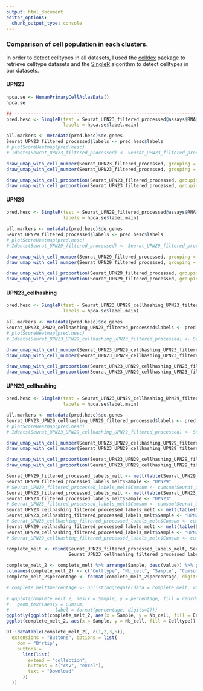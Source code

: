 ```yaml
---
output: html_document
editor_options: 
  chunk_output_type: console
---
```

### Comparison of cell population in each clusters.

In order to detect celltypes in all datasets, I used the [celldex](http://bioconductor.org/packages/release/data/experiment/html/celldex.html) package to retrieve celltype datasets and the [SingleR](https://bioconductor.org/packages/release/bioc/html/SingleR.html) algorithm to detect celltypes in our datasets.

#### UPN23

```r
hpca.se <- HumanPrimaryCellAtlasData()
hpca.se

## -----------------------------------------------------------------------------
pred.hesc <- SingleR(test = Seurat_UPN23_filtered_processed@assays$RNA@data, ref = hpca.se, assay.type.test=1,
                     labels = hpca.se$label.main)

all.markers <- metadata(pred.hesc)$de.genes
Seurat_UPN23_filtered_processed$labels <- pred.hesc$labels
# plotScoreHeatmap(pred.hesc)
# Idents(Seurat_UPN23_filtered_processed) <- Seurat_UPN23_filtered_processed$labels

draw_umap_with_cell_number(Seurat_UPN23_filtered_processed, grouping = "labels", do_labels = T)
draw_umap_with_cell_number(Seurat_UPN23_filtered_processed, grouping = "labels", do_labels = F)

draw_umap_with_cell_proportion(Seurat_UPN23_filtered_processed, grouping = "labels", do_labels = T)
draw_umap_with_cell_proportion(Seurat_UPN23_filtered_processed, grouping = "labels", do_labels = F)
```

#### UPN29

```r
pred.hesc <- SingleR(test = Seurat_UPN29_filtered_processed@assays$RNA@data, ref = hpca.se, assay.type.test=1,
                     labels = hpca.se$label.main)

all.markers <- metadata(pred.hesc)$de.genes
Seurat_UPN29_filtered_processed$labels <- pred.hesc$labels
# plotScoreHeatmap(pred.hesc)
# Idents(Seurat_UPN29_filtered_processed) <- Seurat_UPN29_filtered_processed$labels

draw_umap_with_cell_number(Seurat_UPN29_filtered_processed, grouping = "labels", do_labels = T)
draw_umap_with_cell_number(Seurat_UPN29_filtered_processed, grouping = "labels", do_labels = F)

draw_umap_with_cell_proportion(Seurat_UPN29_filtered_processed, grouping = "labels", do_labels = T)
draw_umap_with_cell_proportion(Seurat_UPN29_filtered_processed, grouping = "labels", do_labels = F)
```

#### UPN23_cellhashing

```r
pred.hesc <- SingleR(test = Seurat_UPN23_UPN29_cellhashing_UPN23_filtered_processed@assays$RNA@data, ref = hpca.se, assay.type.test=1,
                     labels = hpca.se$label.main)

all.markers <- metadata(pred.hesc)$de.genes
Seurat_UPN23_UPN29_cellhashing_UPN23_filtered_processed$labels <- pred.hesc$labels
# plotScoreHeatmap(pred.hesc)
# Idents(Seurat_UPN23_UPN29_cellhashing_UPN23_filtered_processed) <- Seurat_UPN23_UPN29_cellhashing_UPN23_filtered_processed$labels

draw_umap_with_cell_number(Seurat_UPN23_UPN29_cellhashing_UPN23_filtered_processed, grouping = "labels", do_labels = T)
draw_umap_with_cell_number(Seurat_UPN23_UPN29_cellhashing_UPN23_filtered_processed, grouping = "labels", do_labels = F)

draw_umap_with_cell_proportion(Seurat_UPN23_UPN29_cellhashing_UPN23_filtered_processed, grouping = "labels", do_labels = T)
draw_umap_with_cell_proportion(Seurat_UPN23_UPN29_cellhashing_UPN23_filtered_processed, grouping = "labels", do_labels = F)
```

#### UPN29_cellhashing

```r
pred.hesc <- SingleR(test = Seurat_UPN23_UPN29_cellhashing_UPN29_filtered_processed@assays$RNA@data, ref = hpca.se, assay.type.test=1,
                     labels = hpca.se$label.main)

all.markers <- metadata(pred.hesc)$de.genes
Seurat_UPN23_UPN29_cellhashing_UPN29_filtered_processed$labels <- pred.hesc$labels
# plotScoreHeatmap(pred.hesc)
# Idents(Seurat_UPN23_UPN29_cellhashing_UPN29_filtered_processed) <- Seurat_UPN23_UPN29_cellhashing_UPN29_filtered_processed$labels

draw_umap_with_cell_number(Seurat_UPN23_UPN29_cellhashing_UPN29_filtered_processed, grouping = "labels", do_labels = T)
draw_umap_with_cell_number(Seurat_UPN23_UPN29_cellhashing_UPN29_filtered_processed, grouping = "labels", do_labels = F)

draw_umap_with_cell_proportion(Seurat_UPN23_UPN29_cellhashing_UPN29_filtered_processed, grouping = "labels", do_labels = T)
draw_umap_with_cell_proportion(Seurat_UPN23_UPN29_cellhashing_UPN29_filtered_processed, grouping = "labels", do_labels = F)
```



```r
Seurat_UPN29_filtered_processed_labels_melt <- melt(table(Seurat_UPN29_filtered_processed$labels))
Seurat_UPN29_filtered_processed_labels_melt$Sample <- "UPN29"
# Seurat_UPN29_filtered_processed_labels_melt$Cumsum <- cumsum(Seurat_UPN29_filtered_processed_labels_melt$value)
Seurat_UPN23_filtered_processed_labels_melt <- melt(table(Seurat_UPN23_filtered_processed$labels))
Seurat_UPN23_filtered_processed_labels_melt$Sample <- "UPN23"
# Seurat_UPN23_filtered_processed_labels_melt$Cumsum <- cumsum(Seurat_UPN23_filtered_processed_labels_melt$value)
Seurat_UPN23_cellhashing_filtered_processed_labels_melt <- melt(table(Seurat_UPN23_UPN29_cellhashing_UPN23_filtered_processed$labels))
Seurat_UPN23_cellhashing_filtered_processed_labels_melt$Sample <- "UPN23_cellhashing"
# Seurat_UPN23_cellhashing_filtered_processed_labels_melt$Cumsum <- cumsum(Seurat_UPN23_cellhashing_filtered_processed_labels_melt$value)
Seurat_UPN29_cellhashing_filtered_processed_labels_melt <- melt(table(Seurat_UPN23_UPN29_cellhashing_UPN29_filtered_processed$labels))
Seurat_UPN29_cellhashing_filtered_processed_labels_melt$Sample <- "UPN29_cellahshing"
# Seurat_UPN29_cellhashing_filtered_processed_labels_melt$Cumsum <- cumsum(Seurat_UPN29_cellhashing_filtered_processed_labels_melt$value)

complete_melt <- rbind(Seurat_UPN23_filtered_processed_labels_melt, Seurat_UPN29_filtered_processed_labels_melt, 
                       Seurat_UPN23_cellhashing_filtered_processed_labels_melt, Seurat_UPN29_cellhashing_filtered_processed_labels_melt)

complete_melt_2 <- complete_melt %>% arrange(Sample, desc(value)) %>% group_by(Sample) %>% mutate(Cumsum = cumsum(value/sum(value)), percentage = value/sum(value))
colnames(complete_melt_2) <- c("Celltype", "Nb_cell", "Sample", "Cumsum", "percentage")
complete_melt_2$percentage <- format(complete_melt_2$percentage, digits = 3)

# complete_melt$percentage <- unlist(aggregate(data = complete_melt, value ~ Sample, function(x){x/sum(x)})$value)

# ggplot(complete_melt_2, aes(x = Sample, y = percentage, fill = reorder(Var1, -Cumsum))) + geom_bar(stat = "identity", position = "fill") +
#   geom_text(aes(y = Cumsum,
#                 label = format(percentage, digits=2)))
ggplotly(ggplot(complete_melt_2, aes(x = Sample, y = Nb_cell, fill = Celltype)) + geom_bar(stat = "identity", position = "fill"))
ggplot(complete_melt_2, aes(x = Sample, y = Nb_cell, fill = Celltype)) + geom_bar(stat = "identity", position = "fill")
```

```r
DT::datatable(complete_melt_2[, c(1,2,3,5)],
  extensions = "Buttons", options = list(
    dom = "Bfrtip",
    buttons =
      list(list(
        extend = "collection",
        buttons = c("csv", "excel"),
        text = "Download"
      ))
  ))
```


